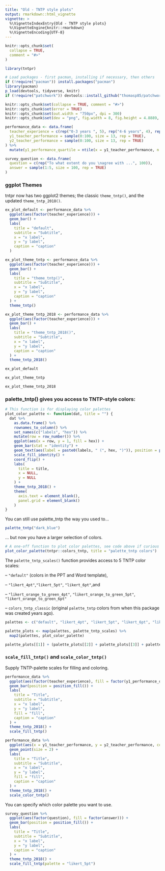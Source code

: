 ```yaml
---
title: "Old - TNTP style plots"
output: rmarkdown::html_vignette
vignette: >
  %\VignetteIndexEntry{Old - TNTP style plots}
  %\VignetteEngine{knitr::rmarkdown}
  %\VignetteEncoding{UTF-8}
---
```


```r
knitr::opts_chunk$set(
  collapse = TRUE,
  comment = "#>"
)
```

```r
library(tntpr)

# Load packages - first pacman, installing if necessary, then others
if (!require("pacman")) install.packages("pacman")
library(pacman)
p_load(devtools, tidyverse, knitr)
if (!require("patchwork")) devtools::install_github("thomasp85/patchwork")
```

```r
knitr::opts_chunk$set(collapse = TRUE, comment = "#>")
knitr::opts_chunk$set(error = TRUE)
knitr::opts_chunk$set(out.width = "750px", dpi = 300)
knitr::opts_chunk$set(dev = "png", fig.width = 8, fig.height = 4.8889, dpi = 300)
```

```r
performance_data <- data.frame(
  teacher_experience = c(rep("0-3 years ", 5), rep("4-6 years", 4), rep("7+ years", 4)),
  y1_teacher_performance = sample(0:100, size = 13, rep = TRUE),
  y2_teacher_performance = sample(0:100, size = 13, rep = TRUE)
) %>%
  mutate(y1_performance_quartile = ntile(x = y1_teacher_performance, n = 4))

survey_question <- data.frame(
  question = c(rep("To what extent do you \nagree with ...", 100)),
  answer = sample(1:5, size = 100, rep = TRUE)
)
```


### ggplot Themes

tntpr now has two ggplot2 themes; the classic `theme_tntp()`, and the updated `theme_tntp_2018()`.

```r
ex_plot_default <- performance_data %>%
  ggplot(aes(factor(teacher_experience))) +
  geom_bar() +
  labs(
    title = "default",
    subtitle = "Subtitle",
    x = "x label",
    y = "y label",
    caption = "caption"
  )

ex_plot_theme_tntp <- performance_data %>%
  ggplot(aes(factor(teacher_experience))) +
  geom_bar() +
  labs(
    title = "theme_tntp()",
    subtitle = "Subtitle",
    x = "x label",
    y = "y label",
    caption = "caption"
  ) +
  theme_tntp()

ex_plot_theme_tntp_2018 <- performance_data %>%
  ggplot(aes(factor(teacher_experience))) +
  geom_bar() +
  labs(
    title = "theme_tntp_2018()",
    subtitle = "Subtitle",
    x = "x label",
    y = "y label",
    caption = "caption"
  ) +
  theme_tntp_2018()
```

```r
ex_plot_default
```

```r
ex_plot_theme_tntp
```

```r
ex_plot_theme_tntp_2018
```

### palette_tntp() gives you access to TNTP-style colors:

```r
# This function is for displaying color palettes
plot_color_palette <- function(dat, title = "") {
  dat %>%
    as.data.frame() %>%
    rownames_to_column() %>%
    set_names(c("labels", "hex")) %>%
    mutate(row = row_number()) %>%
    ggplot(aes(x = row, y = 1, fill = hex)) +
    geom_bar(stat = "identity") +
    geom_text(aes(label = paste0(labels, " (", hex, ")")), position = position_stack(vjust = 0.5), color = "white") +
    scale_fill_identity() +
    coord_flip() +
    labs(
      title = title,
      x = NULL,
      y = NULL
    ) +
    theme_tntp_2018() +
    theme(
      axis.text = element_blank(),
      panel.grid = element_blank()
    )
}
```

You can still use palette_tntp the way you used to...

```r
palette_tntp("dark_blue")
```

... but now you have a larger selection of colors.

```r
# A one-off function to plot color palettes, see code above if curious
plot_color_palette(tntpr::colors_tntp, title = "palette_tntp colors")
```

The `palette_tntp_scales()` function provides access to 5 TNTP color scales:

-- `"default"` (colors in the PPT and Word template), 

-- `"likert_4pt"`,`"likert_5pt"`, `"likert_6pt"`,and 

-- `"likert_orange_to_green_4pt"`, `"likert_orange_to_green_5pt"`, `"likert_orange_to_green_6pt"`

-- `colors_tntp_classic` (original `palette_tntp` colors from when this package was created years ago).


```r
palettes <- c("default", "likert_4pt", "likert_5pt", "likert_6pt", "likert_orange_to_green_4pt", "likert_orange_to_green_5pt", "likert_orange_to_green_6pt")

palette_plots <- map(palettes, palette_tntp_scales) %>%
  map2(palettes, plot_color_palette)

palette_plots[[1]] + (palette_plots[[2]] + palette_plots[[3]] + palette_plots[[4]]) + palette_plots[[5]] + palette_plots[[6]] + palette_plots[[7]] + plot_layout(ncol = 1)
```

### `scale_fill_tntp()` and `scale_color_tntp()`

Supply TNTP-palette scales for filling and coloring.

```r
performance_data %>%
  ggplot(aes(factor(teacher_experience), fill = factor(y1_performance_quartile))) +
  geom_bar(position = position_fill()) +
  labs(
    title = "Title",
    subtitle = "Subtitle",
    x = "x label",
    y = "y label",
    fill = "fill",
    caption = "caption"
  ) +
  theme_tntp_2018() +
  scale_fill_tntp()
```

```r
performance_data %>%
  ggplot(aes(x = y1_teacher_performance, y = y2_teacher_performance, color = factor(teacher_experience))) +
  geom_point(size = 2) +
  labs(
    title = "Title",
    subtitle = "Subtitle",
    x = "x label",
    y = "y label",
    fill = "fill",
    caption = "caption"
  ) +
  theme_tntp_2018() +
  scale_color_tntp()
```


You can specify which color palette you want to use.
```r
survey_question %>%
  ggplot(aes(factor(question), fill = factor(answer))) +
  geom_bar(position = position_fill()) +
  labs(
    title = "Title",
    subtitle = "Subtitle",
    x = "x label",
    y = "y label",
    caption = "caption"
  ) +
  theme_tntp_2018() +
  scale_fill_tntp(palette = "likert_5pt")
```
